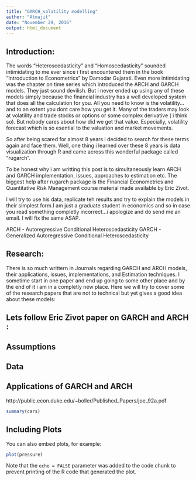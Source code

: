 ---
title: "GARCH_volatility modelling"
author: "Atmajit"
date: "November 29, 2016"
output: html_document
---
## Introduction:

The words "Heteroscedasticity" and "Homoscedasticity" sounded intimidating to me ever since i first encountered them in the book "Introduction to Econometrics" by Damodar Gujarati. Even more intimidating was the chapter on time series which introduced the ARCH and GARCH models.  They just sound devilish. But i never ended up using any of these models simply because the financial industry has a well developed system that does all the calculation for you. All you need to know is the volatility...and to an extent you dont care how you get it. Many of the traders may look at volatility and trade stocks or options or some complex derivative ( i think so). But nobody cares about how did we get that value. Especially, volatility forecast which is so esential to the valuation and market movements.

So after being scared for almost 8 years i decided to search for these terms again and face them. Well, one thing i learned over these 8 years is data visualization through R and came across this wonderful package called "rugarch".

To be honest why i am writting this post is to simultaneously learn ARCH and GARCH implementation, issues, approaches to estimation etc. The biggest help after rugarch package is the Financial Econometrics and Quantitative Risk Management course material made available by Eric Zivot.

I will try to use his data, replicate teh results and try to explain the models in their simplest form.I am just a graduate student in economics and so in case you read something completly incorrect...i apologize and do send me an email. I will fix the same ASAP.

ARCH  - Autoregressive Conditional Heteroscedasticity
GARCH - Generalized Autoregressive Conditional Heteroscedasticity

## Research:

There is so much writtern in Journals  regarding GARCH and ARCH models, their applications, issues, implementations, and Estimation techniques. I sometime start in one paper and end up going to some other place and by the end of it i am in a completly new place. Here we will try to cover some of the research papers that are not to technical but yet gives a good idea about these models:


## Lets follow Eric Zivot paper on GARCH and ARCH :






## Assumptions

## Data
## Applications of GARCH and ARCH
http://public.econ.duke.edu/~boller/Published_Papers/joe_92a.pdf




```{r cars}
summary(cars)
```

## Including Plots

You can also embed plots, for example:

```{r pressure, echo=FALSE}
plot(pressure)
```

Note that the `echo = FALSE` parameter was added to the code chunk to prevent printing of the R code that generated the plot.
